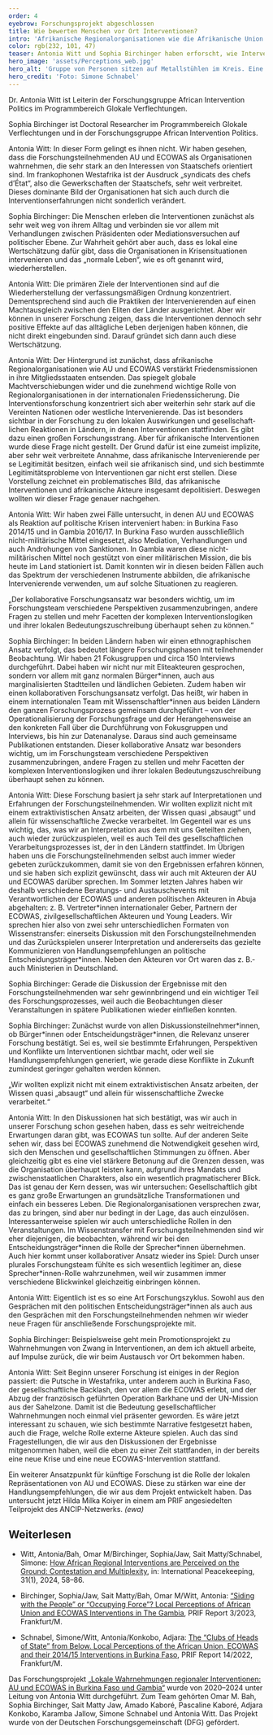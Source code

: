 ```yaml
---
order: 4
eyebrow: Forschungsprojekt abgeschlossen
title: Wie bewerten Menschen vor Ort Interventionen?
intro: 'Afrikanische Regionalorganisationen wie die Afrikanische Union (AU) oder die Westafrikanische Wirtschaftsgemeinschaft (ECOWAS) sind zentrale Akteure der Friedenssicherung und Konfliktbearbeitung. Ein DFG-gefördertes Projekt der Forschungsgruppe *African Intervention Politics* hat untersucht, wie die lokale Bevölkerung die Regionalorganisationen und ihre Interventionen erlebt und bewertet. Im Jahr 2024 fanden zahlreiche Transferaktivitäten zu den Ergebnissen des Projekts statt.'
color: rgb(232, 101, 47)
teaser: Antonia Witt und Sophia Birchinger haben erforscht, wie Interventionen afrikanischer Regionalorganisationen von der lokalen Bevölkerung erlebt werden, und sprechen mit uns über ihre Ergebnisse.
hero_image: 'assets/Perceptions_web.jpg'
hero_alt: 'Gruppe von Personen sitzen auf Metallstühlen im Kreis. Eine Person hält ein Papier in die Höhe.'
hero_credit: 'Foto: Simone Schnabel'
---
```


<Interview title="Im Gespräch mit Antonia Witt und Sophia Birchinger">

<InterviewParticipant name="Antonia Witt" image="assets/Witt_Portrait_web.jpg" >

Dr. Antonia Witt ist Leiterin der Forschungsgruppe African Intervention Politics im Programmbereich Glokale Verflechtungen.

</InterviewParticipant>

<InterviewParticipant name="Sophia Birchinger" image="assets/Birchinger_Portrait_web.jpg" >

Sophia Birchinger ist Doctoral Researcher im Programmbereich Glokale Verflechtungen und in der Forschungsgruppe African Intervention Politics.

</InterviewParticipant>

<InterviewQuestion q="In eurem Projekt habt ihr lokale Wahrnehmungen der Interventionen von AU und ECOWAS in Burkina Faso und Gambia untersucht. Beide Organisationen haben den Anspruch, dass sie menschenzentriert („people-centered“) agieren, es soll z. B. lokale „ownership“ für die Interventionen geben und sie sollen inklusiv sein. Gelingt es den Organisationen, diesem Anspruch gerecht zu werden?">

Antonia Witt: In dieser Form gelingt es ihnen nicht. Wir haben gesehen, dass die Forschungsteilnehmenden AU und ECOWAS als Organisationen wahrnehmen, die sehr stark an den Interessen von Staatschefs orientiert sind. Im frankophonen Westafrika ist der Ausdruck „syndicats des chefs d’État“, also die Gewerkschaften der Staatschefs, sehr weit verbreitet. Dieses dominante Bild der Organisationen hat sich auch durch die Interventionserfahrungen nicht sonderlich verändert.

</InterviewQuestion>

<InterviewQuestion q="Und woran liegt das?">

Sophia Birchinger: Die Menschen erleben die Interventionen zunächst als sehr weit weg von ihrem Alltag und verbinden sie vor allem mit Verhandlungen zwischen Präsidenten oder Mediationsversuchen auf politischer Ebene. Zur Wahrheit gehört aber auch, dass es lokal eine Wertschätzung dafür gibt, dass die Organisationen in Krisensituationen intervenieren und das „normale Leben“, wie es oft genannt wird, wiederherstellen.

Antonia Witt: Die primären Ziele der Interventionen sind auf die Wiederherstellung der verfassungsmäßigen Ordnung konzentriert. Dementsprechend sind auch die Praktiken der Intervenierenden auf einen Machtausgleich zwischen den Eliten der Länder ausgerichtet. Aber wir können in unserer Forschung zeigen, dass die Interventionen dennoch sehr positive Effekte auf das alltägliche Leben derjenigen haben können, die nicht direkt eingebunden sind. Darauf gründet sich dann auch diese Wertschätzung.

</InterviewQuestion>

<InterviewQuestion q="Wie kamt ihr dazu, lokale Wahrnehmungen dieser Interventionen von afrikanischen Akteuren zu untersuchen? Welche Forschungslücke gab es hier?">

Antonia Witt: Der Hintergrund ist zunächst, dass afrikanische Regionalorganisationen wie AU und ECOWAS verstärkt Friedensmissionen in ihre Mitgliedsstaaten entsenden. Das spiegelt globale Machtverschiebungen wider und die zunehmend wichtige Rolle von Regionalorganisationen in der internationalen Friedenssicherung. Die Interventionsforschung konzentriert sich aber weiterhin sehr stark auf die Vereinten Nationen oder westliche Intervenierende. Das ist besonders sichtbar in der Forschung zu den lokalen Auswirkungen und gesell­schaft­lichen Reaktionen in Ländern, in denen Interventionen stattfinden. Es gibt dazu einen großen Forschungsstrang. Aber für afrikanische Interventionen wurde diese Frage nicht gestellt. Der Grund dafür ist eine zumeist implizite, aber sehr weit verbreitete Annahme, dass afrikanische Intervenierende per se Legitimität besitzen, einfach weil sie afrikanisch sind, und sich bestimmte Legitimitätsprobleme von Interventionen gar nicht erst stellen. Diese Vorstellung zeichnet ein problematisches Bild, das afrikanische Interventionen und afrikanische Akteure insgesamt depolitisiert. Deswegen wollten wir dieser Frage genauer nachgehen.

</InterviewQuestion>

<InterviewQuestion q="Wie seid ihr dafür vorgegangen?">

Antonia Witt: Wir haben zwei Fälle untersucht, in denen AU und ECOWAS als Reaktion auf politische Krisen interveniert haben: in Burkina Faso 2014/15 und in Gambia 2016/17. In Burkina Faso wurden ausschließlich nicht-militärische Mittel eingesetzt, also Mediation, Verhandlungen und auch Androhungen von Sanktionen. In Gambia waren diese nicht-militärischen Mittel noch gestützt von einer militärischen Mission, die bis heute im Land stationiert ist. Damit konnten wir in diesen beiden Fällen auch das Spektrum der verschiedenen Instrumente abbilden, die afrikanische Intervenierende verwenden, um auf solche Situationen zu reagieren.

<Quote cite="Sophia Birchinger">

„Der kollaborative Forschungsansatz war besonders wichtig, um im Forschungsteam verschiedene Perspektiven zusammenzubringen, andere Fragen zu stellen und mehr Facetten der komplexen Interventionslogiken und ihrer lokalen Bedeutungszuschreibung überhaupt sehen zu können.“

</Quote>

Sophia Birchinger: In beiden Ländern haben wir einen ethnographischen Ansatz verfolgt, das bedeutet längere Forschungsphasen mit teilnehmender Beobachtung. Wir haben 21 Fokusgruppen und circa 150 Interviews durchgeführt. Dabei haben wir nicht nur mit Eliteakteuren gesprochen, sondern vor allem mit ganz normalen Bürger\*innen, auch aus marginalisierten Stadtteilen und ländlichen Gebieten. Zudem haben wir einen kollaborativen Forschungsansatz verfolgt. Das heißt, wir haben in einem internationalen Team mit Wissenschaftler\*innen aus beiden Ländern den ganzen Forschungsprozess gemeinsam durchgeführt – von der Operationalisierung der Forschungsfrage und der Herangehensweise an den konkreten Fall über die Durchführung von Fokusgruppen und Interviews, bis hin zur Datenanalyse. Daraus sind auch gemeinsame Publikationen entstanden. Dieser kollaborative Ansatz war besonders wichtig, um im Forschungsteam verschiedene Perspektiven zusammenzubringen, andere Fragen zu stellen und mehr Facetten der komplexen Interventionslogiken und ihrer lokalen Bedeutungszuschreibung überhaupt sehen zu können.

</InterviewQuestion>

<InterviewQuestion q="Teil eures kollaborativen Ansatzes waren auch gemeinsame Veranstaltungen, um mit verschiedenen Akteuren in den erforschten Ländern über eure Ergebnisse zu sprechen. Welche Rolle spielt diese Form des Wissenstransfers für euch?">

Antonia Witt: Diese Forschung basiert ja sehr stark auf Interpretationen und Erfahrungen der Forschungsteilnehmenden. Wir wollten explizit nicht mit einem extraktivistischen Ansatz arbeiten, der Wissen quasi „absaugt“ und allein für wissenschaftliche Zwecke verarbeitet. Im Gegenteil war es uns wichtig, das, was wir an Interpretation aus dem mit uns Geteilten ziehen, auch wieder zurückzuspielen, weil es auch Teil des gesellschaftlichen Verarbeitungsprozesses ist, der in den Ländern stattfindet. Im Übrigen haben uns die Forschungsteilnehmenden selbst auch immer wieder gebeten zurückzukommen, damit sie von den Ergebnissen erfahren können, und sie haben sich explizit gewünscht, dass wir auch mit Akteuren der AU und ECOWAS darüber sprechen. Im Sommer letzten Jahres haben wir deshalb verschiedene Beratungs- und Austauschevents mit Verantwortlichen der ECOWAS und anderen politischen Akteuren in Abuja abgehalten: z. B. Vertreter\*innen internationaler Geber, Partnern der ECOWAS, zivilgesellschaftlichen Akteuren und Young Leaders. Wir sprechen hier also von zwei sehr unterschiedlichen Formaten von Wissenstransfer: einerseits Diskussion mit den Forschungsteilnehmenden und das Zurückspielen unserer Interpretation und andererseits das gezielte Kommunizieren von Handlungsempfehlungen an politische Entscheidungsträger\*innen. Neben den Akteuren vor Ort waren das ­z. B.­ auch Ministerien in Deutschland.

Sophia Birchinger: Gerade die Diskussion der Ergebnisse mit den Forschungsteilnehmenden war sehr gewinnbringend und ein wichtiger Teil des Forschungsprozesses, weil auch die Beobachtungen dieser Veranstaltungen in spätere Publikationen wieder einfließen konnten.

</InterviewQuestion>

<InterviewQuestion q="Welche Erfahrungen habt ihr bei diesen Veranstaltungen gemacht, wenn ihr eure Forschungsergebnisse präsentiert habt? Und was waren die Unterschiede zwischen den Veranstaltungen mit Forschungsteilnehmenden und den Vertreter\*innen der Organisationen?">

Sophia Birchinger: Zunächst wurde von allen Diskussionsteilnehmer\*innen, ob Bürger\*innen oder Entscheidungsträger\*innen, die Relevanz unserer Forschung bestätigt. Sei es, weil sie bestimmte Erfahrungen, Perspektiven und Konflikte um Interventionen sichtbar macht, oder weil sie Handlungsempfehlungen generiert, wie gerade diese Konflikte in Zukunft zumindest geringer gehalten werden können.

<Quote cite="Antonia Witt">

„Wir wollten explizit nicht mit einem extraktivistischen Ansatz arbeiten, der Wissen quasi „absaugt“ und allein für wissenschaftliche Zwecke verarbeitet.“

</Quote>

Antonia Witt: In den Diskussionen hat sich bestätigt, was wir auch in unserer Forschung schon gesehen haben, dass es sehr weitreichende Erwartungen daran gibt, was ECOWAS tun sollte. Auf der anderen Seite sehen wir, dass bei ECOWAS zunehmend die Notwendigkeit gesehen wird, sich den Menschen und gesellschaftlichen Stimmungen zu öffnen. Aber gleichzeitig gibt es eine viel stärkere Betonung auf die Grenzen dessen, was die Organisation überhaupt leisten kann, aufgrund ihres Mandats und zwischenstaatlichen Charakters, also ein wesentlich pragmatischerer Blick. Das ist genau der Kern dessen, was wir untersuchen: Gesellschaftlich gibt es ganz große Erwartungen an grundsätzliche Transformationen und einfach ein besseres Leben. Die Regionalorganisationen versprechen zwar, das zu bringen, sind aber nur bedingt in der Lage, das auch einzulösen. Interessanterweise spielen wir auch unterschiedliche Rollen in den Veranstaltungen. Im Wissenstransfer mit Forschungsteilnehmenden sind wir eher diejenigen, die beobachten, während wir bei den Entscheidungsträger\*innen die Rolle der Sprecher\*innen übernehmen. Auch hier kommt unser kollaborativer Ansatz wieder ins Spiel: Durch unser plurales Forschungsteam fühlte es sich wesentlich legitimer an, diese Sprecher\*innen-Rolle wahrzunehmen, weil wir zusammen immer verschiedene Blickwinkel gleichzeitig einbringen können.

</InterviewQuestion>

<InterviewQuestion q="Konntet ihr daraus auch neue Impulse für eure Forschung mitnehmen?">

Antonia Witt: Eigentlich ist es so eine Art Forschungszyklus. Sowohl aus den Gesprächen mit den politischen Entscheidungsträger\*innen als auch aus den Gesprächen mit den Forschungsteilnehmenden nehmen wir wieder neue Fragen für anschließende Forschungsprojekte mit.

Sophia Birchinger: Beispielsweise geht mein Promotionsprojekt zu Wahrnehmungen von Zwang in Interventionen, an dem ich aktuell arbeite, auf Impulse zurück, die wir beim Austausch vor Ort bekommen haben.

Antonia Witt: Seit Beginn unserer Forschung ist einiges in der Region passiert: die Putsche in Westafrika, unter anderem auch in Burkina Faso, der gesellschaftliche Backlash, den vor allem die ECOWAS erlebt, und der Abzug der französisch geführten Operation Barkhane und der UN-Mission aus der Sahelzone. Damit ist die Bedeutung gesellschaftlicher Wahrnehmungen noch einmal viel präsenter geworden. Es wäre jetzt interessant zu schauen, wie sich bestimmte Narrative festgesetzt haben, auch die Frage, welche Rolle externe Akteure spielen. Auch das sind Fragestellungen, die wir aus den Diskussionen der Ergebnisse mitgenommen haben, weil die eben zu einer Zeit stattfanden, in der bereits eine neue Krise und eine neue ECOWAS-Intervention stattfand.

Ein weiterer Ansatzpunkt für künftige Forschung ist die Rolle der lokalen Repräsentationen von AU und ECOWAS. Diese zu stärken war eine der Handlungsempfehlungen, die wir aus dem Projekt entwickelt haben. Das untersucht jetzt Hilda Milka Koiyer in einem am PRIF angesiedelten Teilprojekt des ANCIP-Netzwerks. *(ewa)*

</InterviewQuestion>

</Interview>

<Figure
  size="medium"
  src="assets/Perceptions2_web.jpg"
  credit="Foto: PRIF"
  caption="Team-Mitglieder (von links nach rechts) Sophia Birchinger, Amado Kaboré, Antonia Witt und Sait Matty Jaw nach ihrem Treffen in der ECOWAS-Kommission mit u. a. Cyriaque Agnekethom, ECOWAS-Direktor für Friedenssicherung und regionale Sicherheit, und Habibu Yaya Bappah, Assistent des Präsidenten der ECOWAS-Kommission."
  alt="Vier Personen stehen vor einer Leinwand, auf der das Logo der ECOWAS zu sehen ist: eine gelbe Afrika-Karte, bei der die westafrikanischen Staaten grün eingefärbt sind, die von einem roten und einem grünen Ring umschlossen sind, mit der Schrift CEDEAO - ECOWAS."
></Figure>

<Notes>

## Weiterlesen

- Witt, Antonia/Bah, Omar M/Birchinger, Sophia/Jaw, Sait Matty/Schnabel, Simone: [How African Regional Interventions are Perceived on the Ground: Contestation and Multiplexity](https://www.tandfonline.com/doi/full/10.1080/13533312.2023.2262922), in: International Peacekeeping, 31(1), 2024, 58–86.

- Birchinger, Sophia/Jaw, Sait Matty/Bah, Omar M/Witt, Antonia: [“Siding with the People” or “Occupying Force”? Local Perceptions of African Union and ECOWAS Interventions in The Gambia](https://www.prif.org/fileadmin/Daten/Publikationen/Prif_Reports/2023/prif2303web_barrierefrei.pdf), PRIF Report 3/2023, Frankfurt/M.

- Schnabel, Simone/Witt, Antonia/Konkobo, Adjara: [The “Clubs of Heads of State” from Below. Local Perceptions of the African Union, ECOWAS and their 2014/15 Interventions in Burkina Faso](https://www.prif.org/fileadmin/Daten/Publikationen/Prif_Reports/2022/prif2214_barrierefrei.pdf), PRIF Report 14/2022, Frankfurt/M.

</Notes>

<Callout eyebrow="Infobox" title="Über das Projekt" expandable={false}>

Das Forschungsprojekt [„Lokale Wahrnehmungen regionaler Interventionen: AU und ECOWAS in Burkina Faso und Gambia“](https://www.prif.org/forschung/projekte/lokale-wahrnehmungen-regionaler-interventionen) wurde von 2020–2024 unter Leitung von Antonia Witt durchgeführt. Zum Team gehörten Omar M. Bah, Sophia Birchinger, Sait Matty Jaw, Amado Kaboré, Pascaline Kaboré, Adjara Konkobo, Karamba Jallow, Simone Schnabel und Antonia Witt. Das Projekt wurde von der Deutschen Forschungsgemeinschaft (DFG) gefördert.

</Callout>
